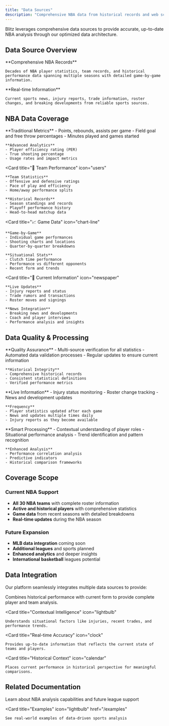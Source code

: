 ```yaml
---
title: "Data Sources"
description: "Comprehensive NBA data from historical records and web scraping"
---
```


Blitz leverages comprehensive data sources to provide accurate, up-to-date NBA analysis through our optimized data architecture.

## Data Source Overview

<Steps>
  <Step title="Historical Data">
    **Comprehensive NBA Records**
    
    Decades of NBA player statistics, team records, and historical performance data spanning multiple seasons with detailed game-by-game information.
  </Step>
  
  <Step title="Web Scraping">
    **Real-time Information**
    
    Current sports news, injury reports, trade information, roster changes, and breaking developments from reliable sports sources.
  </Step>
</Steps>

## NBA Data Coverage

<CardGroup cols={2}>
  <Card
    title="📊 Player Statistics"
    icon="user"
  >
    **Traditional Metrics**
    - Points, rebounds, assists per game
    - Field goal and free throw percentages
    - Minutes played and games started
    
    **Advanced Analytics**
    - Player efficiency rating (PER)
    - True shooting percentage
    - Usage rates and impact metrics
  </Card>
  
  <Card
    title="🏀 Team Performance"
    icon="users"
  >
    **Team Statistics**
    - Offensive and defensive ratings
    - Pace of play and efficiency
    - Home/away performance splits
    
    **Historical Records**
    - Season standings and records
    - Playoff performance history
    - Head-to-head matchup data
  </Card>
  
  <Card
    title="📈 Game Data"
    icon="chart-line"
  >
    **Game-by-Game**
    - Individual game performances
    - Shooting charts and locations
    - Quarter-by-quarter breakdowns
    
    **Situational Stats**
    - Clutch time performance
    - Performance vs different opponents
    - Recent form and trends
  </Card>
  
  <Card
    title="📰 Current Information"
    icon="newspaper"
  >
    **Live Updates**
    - Injury reports and status
    - Trade rumors and transactions
    - Roster moves and signings
    
    **News Integration**
    - Breaking news and developments
    - Coach and player interviews
    - Performance analysis and insights
  </Card>
</CardGroup>

## Data Quality & Processing

<AccordionGroup>
  <Accordion icon="shield-check" title="Data Accuracy">
    **Quality Assurance**
    - Multi-source verification for all statistics
    - Automated data validation processes
    - Regular updates to ensure current information
    
    **Historical Integrity**
    - Comprehensive historical records
    - Consistent statistical definitions
    - Verified performance metrics
  </Accordion>
  
  <Accordion icon="zap" title="Real-time Updates">
    **Live Information**
    - Injury status monitoring
    - Roster change tracking
    - News and development updates
    
    **Frequency**
    - Player statistics updated after each game
    - News and updates multiple times daily
    - Injury reports as they become available
  </Accordion>
  
  <Accordion icon="brain" title="Data Intelligence">
    **Smart Processing**
    - Contextual understanding of player roles
    - Situational performance analysis
    - Trend identification and pattern recognition
    
    **Enhanced Analysis**
    - Performance correlation analysis
    - Predictive indicators
    - Historical comparison frameworks
  </Accordion>
</AccordionGroup>

## Coverage Scope

### Current NBA Support
- **All 30 NBA teams** with complete roster information
- **Active and historical players** with comprehensive statistics
- **Game data** from recent seasons with detailed breakdowns
- **Real-time updates** during the NBA season

### Future Expansion
- **MLB data integration** coming soon
- **Additional leagues** and sports planned
- **Enhanced analytics** and deeper insights
- **International basketball** leagues potential

## Data Integration

Our platform seamlessly integrates multiple data sources to provide:

<CardGroup cols={2}>
  <Card
    title="Comprehensive Analysis"
    icon="chart-mixed"
  >
    Combines historical performance with current form to provide complete player and team analysis.
  </Card>
  
  <Card
    title="Contextual Intelligence"
    icon="lightbulb"
  >
    Understands situational factors like injuries, recent trades, and performance trends.
  </Card>
  
  <Card
    title="Real-time Accuracy"
    icon="clock"
  >
    Provides up-to-date information that reflects the current state of teams and players.
  </Card>
  
  <Card
    title="Historical Context"
    icon="calendar"
  >
    Places current performance in historical perspective for meaningful comparisons.
  </Card>
</CardGroup>

## Related Documentation

<CardGroup cols={2}>
  <Card
    title="League Support"
    icon="basketball"
    href="/features/multi-league-support"
  >
    Learn about NBA analysis capabilities and future league support
  </Card>
  
  <Card
    title="Examples"
    icon="lightbulb"
    href="/examples"
  >
    See real-world examples of data-driven sports analysis
  </Card>
</CardGroup>